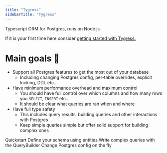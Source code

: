 ```yaml
---
title: "Tygress"
sidebarTitle: "Tygress"
---
```


Typescript ORM for Postgres, runs on Node.js

If it is your first time here consider [getting started with Tygress.](/guides/getting-started)

# Main goals 🎯

- Support all Postgres features to get the most out of your database
  - Including changing Postgres config, per-table overrides, explicit locking, DDL etc...
- Have minimum performance overhead and maximum control
  - You should have full control over which columns and how many rows you `SELECT`, `INSERT` etc...
  - It should be clear what queries are ran when and where
- Have full type safety
  - This includes query results, building queries and other interactions with Postgres
  - Keep simple queries simple but offer solid support for building complex ones

<Columns cols={2}> 
  <Card title="Continue reading" icon="arrow-right" href="/quickstart">
    Quickstart
  </Card>

  <Card title="Defining tables" icon="table" href="/guides/defining-tables">
    Define your <Tooltip tip="Tygress representation of objects in your database">schema</Tooltip> using <Tooltip tip="Classes and decorators that define your schema">entities</Tooltip>
  </Card>

  <Card title="Query builder" icon="wrench" href="/guides/query-builder">
    Write complex queries with the <Tooltip tip="DB.queryBuilder('u', Users)">QueryBuilder</Tooltip>
  </Card>

  <Card title="Postgres config" icon="wrench" href="/guides/postgres-config">
    Change <Tooltip tip="Config parameters in Postgres, such as work_mem">Postgres config</Tooltip> on the fly
  </Card>
</Columns>
